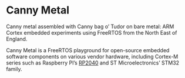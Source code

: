 # Canny Metal

Canny metal assembled with Canny bag o' Tudor on bare metal: ARM Cortex embedded experiments using FreeRTOS from the North East of England.

Canny Metal is a FreeRTOS playground for open-source embedded software components on various vendor hardware, including Cortex-M series such as Raspberry PI's [RP2040][rp2040] and ST Microelectronics' STM32 family.

[rp2040]:https://www.raspberrypi.com/documentation/microcontrollers/rp2040.html
